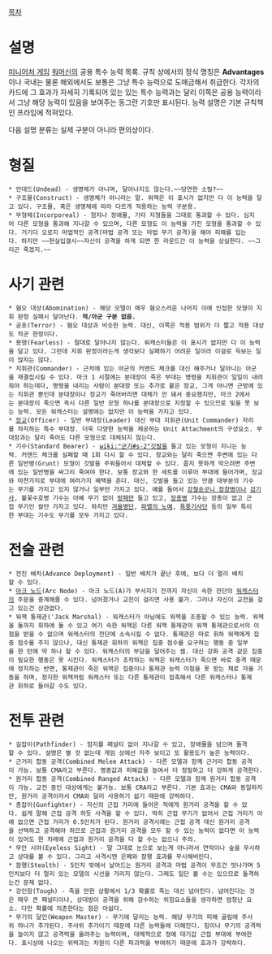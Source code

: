 [[목차]]
= 설명 =
[[미니어처 게임]] [[워머신]]의 공용 특수 능력 목록. 규칙 상에서의 정식 명칭은 '''Advantages'''이나 국내는 물론 해외에서도 보통은 그냥 특수 능력으로 도매금해서 취급한다. 각자의 카드에 그 효과가 자세히 기록되어 있는 있는 특수 능력과는 달리 이쪽은 공용 능력이라서 그냥 해당 능력이 있음을 보여주는 동그란 기호만 표시된다. 능력 설명은 기본 규칙책인 프라임에 적혀있다.

다음 설명 분류는 실제 구분이 아니라 편의상이다.


= 형질 =
 * 언데드(Undead) - 생명체가 아니며, 달아나지도 않는다.~~당연한 소릴?~~   
 * 구조물(Construct) - 생명체가 아니라는 말. 워잭은 이 표시가 없지만 다 이 능력을 달고 있다. 구조물, 혹은 생명체에 따라 다르게 적용하는 능력 구분용.
 * 무형체(Incorporeal) - 험지나 장애물, 기타 지형들을 그대로 통과할 수 있다. 심지어 다른 모형을 통과해 지나갈 수 있으며, 다른 모형도 이 능력을 가진 모형을 통과할 수 있다. 거기다 오로지 마법적인 공격(마법 공격 또는 마법 무기 공격)을 해야 피해를 입는다. 하지만 ~~현실입갤시~~자신이 공격을 하게 되면 한 라운드간 이 능력을 상실한다. ~~그리곤 죽겠지.~~


= 사기 관련 =
 * 혐오 대상(Abomination) - 해당 모델이 매우 혐오스러운 나머지 이에 인접한 모형이 지휘 판정 실패시 달아난다. '''적/아군 구분 없음.'''
 * 공포(Terror) - 혐오 대상과 비슷한 능력. 대신, 이쪽은 적용 범위가 더 짧고 적용 대상도 적군 한정이다.
 * 용맹(Fearless) - 절대로 달아나지 않는다. 워캐스터들은 이 표시가 없지만 다 이 능력을 달고 있다. 그런데 지휘 판정이라는게 생각보다 실패하기 어려운 일이라 이걸로 득보는 일이 많지는 않다.
 * 지휘관(Commander) - 근처에 있는 아군의 커맨드 체크를 대신 해주거나 달아나는 아군을 재결집시킬 수 있다. 마크 1 시절에는 분대장이 죽은 부대는 명령을 지휘관이 일일이 내려줘야 하는데다, 명령을 내리는 사람이 분대장 또는 추가로 붙은 장교, 그게 아니면 근방에 있는 지휘관 뿐인데 분대장이나 장교가 죽어버리면 대체가 안 돼서 중요했지만, 마크 2에서는 분대장이 죽으면 즉시 다른 일반 모형 하나를 분대장으로 지정할 수 있으므로 빛을 못 보는 능력. 모든 워캐스터는 설명에는 없지만 이 능력을 가지고 있다.
 * [[장교]](Officer) - 일반 부대장(Leader) 대신 부대 지휘관(Unit Commander) 자리를 차지하는 특수 부대장. 더욱 다양한 능력을 제공하는 Unit Attachment의 구성요소. 부대장과는 달리 죽어도 다른 모형으로 대체되지 않는다.
 * 기수(Standard Bearer) - [[wiki:"군기#s-2"깃발]]을 들고 있는 모형이 지니는 능력. 커맨드 체크를 실패할 때 1회 다시 할 수 있다. 장교와는 달리 죽으면 주변에 있는 다른 일반병(Grunt) 모형이 깃발을 주워들어서 대체할 수 있다. 줍지 못하게 막으려면 주변에 있는 일반병을 싸그리 죽여야 한다. 보통 장교와 한 세트를 이루어 부대에 들어가며, 장교와 마찬가지로 부대에 여러가지 혜택을 준다. 대신, 깃발을 들고 있는 만큼 대부분의 기수는 무기를 가지고 있지 않거나 일부만 가지고 있다. 예를 들어서 [[강철송곳니 장창병]]이나 [[검기사]], 불꽃수호병 기수는 아예 무기 없이 [[방패]]만 들고 있고, [[장총병]] 기수는 장총이 없고 근접 무기인 칼만 가지고 있다. 하지만 [[겨울병단]], [[파멸의 노예]], [[폭풍기사단]] 등의 일부 특이한 부대는 기수도 무기를 모두 가지고 있다.


= 전술 관련 =
 * 전진 배치(Advance Deployment) - 일반 배치가 끝난 후에, 보다 더 멀리 배치할 수 있다.
 * [[아크 노드]](Arc Node) - 아크 노드(A)가 부서지기 전까지 자신이 속한 전단의 [[워캐스터]]의 주문을 중계해줄 수 있다. 넘어졌거나 교전이 걸리면 사용 불가. 그러나 자신이 교전을 걸고 있는건 상관없다.
 * 워잭 통제관('Jack Marshal) - 워캐스터가 아님에도 워잭을 조종할 수 있는 능력. 워잭을 둘까지 휘하에 둘 수 있고 여기 속한 워잭은 다른 워잭 통제관의 워잭 통제관으로서의 이점을 받을 수 없으며 워캐스터의 전단에 소속시킬 수 없다. 통제관은 따로 휘하 워잭에게 집중 점수를 주지 않으나, 대신 통제관 휘하의 워잭은 집중 점수를 요구하는 행동 중 일부를 한 턴에 딱 하나 할 수 있다. 워캐스터의 부담을 덜어주는 셈. 대신 강화 공격 같은 집중이 필요한 행동은 못 시킨다. 워캐스터가 조작하는 워잭은 워캐스터가 죽으면 바로 충격 때문에 정지하는 반면, 통제관이 죽은 워잭은 집중이나 통제관 능력 이점을 못 받는 채로 자율 기동을 하며, 정지한 워잭처럼 워캐스터 또는 다른 통제관이 접촉해서 다른 워캐스터나 통제관 휘하로 들어갈 수도 있다.


= 전투 관련 =
 * 길잡이(Pathfinder) - 험지를 패널티 없이 지나갈 수 있고, 장애물을 넘으며 돌격할 수 있다. 설명은 별 것 없는데 게임 상에선 자주 보이고 또 활용도가 높은 능력이다.
 * 근거리 합동 공격(Combined Melee Attack) - 다른 모델과 함께 근거리 합동 공격이 가능. 보통 CMA라고 부른다. 명중값과 피해값을 늘여서 더 정밀하고 더 강하게 공격한다.
 * 원거리 합동 공격(Combined Ranged Attack) - 다른 모델과 함께 원거리 합동 공격이 가능. 교전 중인 대상에게는 불가능. 보통 CRA라고 부른다. 기본 효과는 CMA와 동일하지만, 원거리 공격이라서 CMA와 달리 사용하기 쉽기 때문에 강력하다. 
 * 총잡이(Gunfighter) - 자신의 근접 거리에 들어온 적에게 원거리 공격을 할 수 았다. 쉽게 말해 근접 공격 하듯 사격을 할 수 있다. 딱히 근접 무기가 없어서 근접 거리가 아예 없으면 근접 거리가 0.5인치가 된다. 원거리 공격시에는 근접 공격 대신 원거리 공격을 선택하고 공격해야 하므로 근접과 원거리 공격을 모두 할 수 있는 능력이 없다면 이 능력이 있어도 한 차례에 근접과 원거리 공격을 다 할 수는 없으니 주의.
 * 무안 시야(Eyeless Sight) - 말 그대로 눈으로 보는게 아니라서 연막이나 숲을 무시하고 상대를 볼 수 있다. 그리고 사격시엔 은폐와 잠행 효과를 무시해버린다.
 * 잠행(Stealth) - 5인치 밖에서 날아드는 원거리 공격과 마법 공격이 무조건 빗나가며 5인치보다 더 멀리 있는 모델의 시선을 가리지 않는다. 그래도 일단 볼 수는 있으므로 돌격하는건 문제 없다.
 * 강인함(Tough) - 죽을 만한 상황에서 1/3 확률로 죽는 대신 넘어진다. 넘어진다는 것은 매우 큰 패널티이나, 상대방이 공격을 위해 감수하는 위험요소들을 생각하면 엄청난 요소. 다만 확률에 의존한다는 점은 아쉽다.
 * 무기의 달인(Weapon Master) - 무기에 달리는 능력. 해당 무기의 피해 굴림에 주사위 하나가 추가된다. 주사위 추가이기 때문에 다른 능력들에 더해진다. 힘이나 무기의 공격력을 늘이지 않고 공격력을 올려주는 능력이며, 대체적으로 정예 대기갑 근접 부대에 부여한다. 표시상에 나오는 위력과는 차원이 다른 파괴력을 부여하기 때문에 효과가 강력하다.
